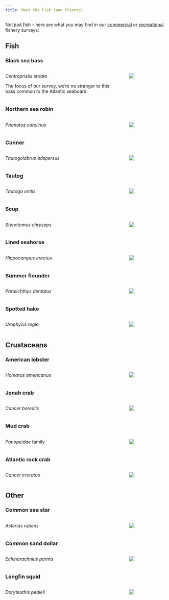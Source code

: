 ```yaml
---
title: Meet the Fish (and friends)
---
```


Not just fish -- here are what you may find in our [commercial](../frm/#commercial) or [recreational](../frm/#recreational) fishery surveys:

## Fish

### Black sea bass {#bsb}
::: columns
::: {.column width=72%}
*Centropristis striata*

The focus of our survey, we're no stranger to this bass common to the Atlantic seaboard.
:::
::: {.column width=3%}
:::
::: {.column width=25%}
![](images/frm/bsb.jpg)
:::
:::

### Northern sea robin {#searobin}
::: columns
::: {.column width=72%}
*Prionotus carolinus*

:::
::: {.column width=3%}
:::
::: {.column width=25%}
![](images/frm/sea_robin.jpg)
:::
:::

### Cunner {#cunner}
::: columns
::: {.column width=72%}
*Tautogolabrus adspersus*

:::
::: {.column width=3%}
:::
::: {.column width=25%}
![](images/frm/cunner.jpg)
:::
:::

### Tautog {#tautog}
::: columns
::: {.column width=72%}
*Tautoga onitis*

:::
::: {.column width=3%}
:::
::: {.column width=25%}
![](images/frm/tautog.jpg)
:::
:::

### Scup {#scup}
::: columns
::: {.column width=72%}
*Stenotomus chrysops*

:::
::: {.column width=3%}
:::
::: {.column width=25%}
![](images/frm/scup.jpg)
:::
:::

### Lined seahorse {#seahorse}
::: columns
::: {.column width=72%}
*Hippocampus erectus*

:::
::: {.column width=3%}
:::
::: {.column width=25%}
![](images/frm/lined_seahorse.jpg)
:::
:::

### Summer flounder {#flounder}
::: columns
::: {.column width=72%}
*Paralichthys dentatus*

:::
::: {.column width=3%}
:::
::: {.column width=25%}
![](images/frm/summer_flounder.jpg)
:::
:::


### Spotted hake {#hake}
::: columns
::: {.column width=72%}
*Urophycis regia*

:::
::: {.column width=3%}
:::
::: {.column width=25%}
![](images/frm/spotted_hake.jpg)
:::
:::

## Crustaceans

### American lobster {#lobster}
::: columns
::: {.column width=72%}
*Homarus americanus*

:::
::: {.column width=3%}
:::
::: {.column width=25%}
![](images/frm/american_lobster.jpg)
:::
:::

### Jonah crab {#jonah}
::: columns
::: {.column width=72%}
*Cancer borealis*

:::
::: {.column width=3%}
:::
::: {.column width=25%}
![](images/frm/jonah_crab.jpg)
:::
:::

### Mud crab {#mudcrab}
::: columns
::: {.column width=72%}
*Panopeidae* family

:::
::: {.column width=3%}
:::
::: {.column width=25%}
![](images/frm/mud_crab.jpg)
:::
:::

### Atlantic rock crab {#rockcrab}
::: columns
::: {.column width=72%}
*Cancer irroratus*

:::
::: {.column width=3%}
:::
::: {.column width=25%}
![](images/frm/rock_crab.jpg)
:::
:::

## Other

### Common sea star {#seastar}
::: columns
::: {.column width=72%}
*Asterias rubens*

:::
::: {.column width=3%}
:::
::: {.column width=25%}
![](images/frm/sea_star.jpg)
:::
:::

### Common sand dollar {#sanddollar}
::: columns
::: {.column width=72%}
*Echinarachnius parma*

:::
::: {.column width=3%}
:::
::: {.column width=25%}
![](images/frm/sand_dollar.jpg)
:::
:::

### Longfin squid {#squid}
::: columns
::: {.column width=72%}
*Doryteuthis pealeii*

:::
::: {.column width=3%}
:::
::: {.column width=25%}
![](images/frm/longfin.png)
:::
:::
